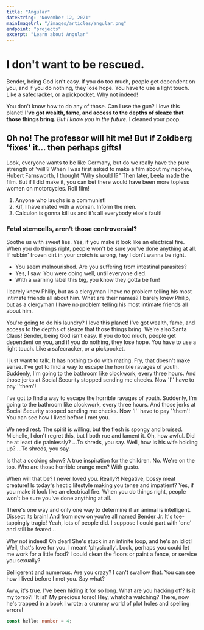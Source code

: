 ```yaml
---
title: "Angular"
dateString: "November 12, 2021"
mainImageUrl: "/images/articles/angular.png"
endpoint: "projects"
excerpt: "Learn about Angular"
---
```


<BlogHeaderComponent 
    title={title}
    dateString={dateString}
    mainImageUrl={mainImageUrl}
    endpoint={endpoint}
/>

# I don't want to be rescued.

Bender, being God isn't easy. If you do too much, people get dependent on you, and if you do nothing, they lose hope. You have to use a light touch. Like a safecracker, or a pickpocket. Why not indeed!

You don't know how to do any of those. Can I use the gun? I love this planet! __I've got wealth, fame, and access to the depths of sleaze that those things bring.__ *But I know you in the future.* I cleaned your poop.

## Oh no! The professor will hit me! But if Zoidberg 'fixes' it… then perhaps gifts!

Look, everyone wants to be like Germany, but do we really have the pure strength of 'will'? When I was first asked to make a film about my nephew, Hubert Farnsworth, I thought "Why should I?" Then later, Leela made the film. But if I did make it, you can bet there would have been more topless women on motorcycles. Roll film!

1. Anyone who laughs is a communist!
2. Kif, I have mated with a woman. Inform the men.
3. Calculon is gonna kill us and it's all everybody else's fault!

### Fetal stemcells, aren't those controversial?

Soothe us with sweet lies. Yes, if you make it look like an electrical fire. When you do things right, people won't be sure you've done anything at all. If rubbin' frozen dirt in your crotch is wrong, hey I don't wanna be right.

* You seem malnourished. Are you suffering from intestinal parasites?
* Yes, I saw. You were doing well, until everyone died.
* With a warning label this big, you know they gotta be fun!

I barely knew Philip, but as a clergyman I have no problem telling his most intimate friends all about him. What are their names? I barely knew Philip, but as a clergyman I have no problem telling his most intimate friends all about him.

You're going to do his laundry? I love this planet! I've got wealth, fame, and access to the depths of sleaze that those things bring. We're also Santa Claus! Bender, being God isn't easy. If you do too much, people get dependent on you, and if you do nothing, they lose hope. You have to use a light touch. Like a safecracker, or a pickpocket.

I just want to talk. It has nothing to do with mating. Fry, that doesn't make sense. I've got to find a way to escape the horrible ravages of youth. Suddenly, I'm going to the bathroom like clockwork, every three hours. And those jerks at Social Security stopped sending me checks. Now 'I'' have to pay ''them'!

I've got to find a way to escape the horrible ravages of youth. Suddenly, I'm going to the bathroom like clockwork, every three hours. And those jerks at Social Security stopped sending me checks. Now 'I'' have to pay ''them'! You can see how I lived before I met you.

We need rest. The spirit is willing, but the flesh is spongy and bruised. Michelle, I don't regret this, but I both rue and lament it. Oh, how awful. Did he at least die painlessly? …To shreds, you say. Well, how is his wife holding up? …To shreds, you say.

Is that a cooking show? A true inspiration for the children. No. We're on the top. Who are those horrible orange men? With gusto.

When will that be? I never loved you. Really?! Negative, bossy meat creature! Is today's hectic lifestyle making you tense and impatient? Yes, if you make it look like an electrical fire. When you do things right, people won't be sure you've done anything at all.

There's one way and only one way to determine if an animal is intelligent. Dissect its brain! And from now on you're all named Bender Jr. It's toe-tappingly tragic! Yeah, lots of people did. I suppose I could part with 'one' and still be feared…

Why not indeed! Oh dear! She's stuck in an infinite loop, and he's an idiot! Well, that's love for you. I meant 'physically'. Look, perhaps you could let me work for a little food? I could clean the floors or paint a fence, or service you sexually?

Belligerent and numerous. Are you crazy? I can't swallow that. You can see how I lived before I met you. Say what?

Aww, it's true. I've been hiding it for so long. What are you hacking off? Is it my torso?! 'It is!' My precious torso! Hey, whatcha watching? There, now he's trapped in a book I wrote: a crummy world of plot holes and spelling errors!

```typescript
const hello: number = 4;
```